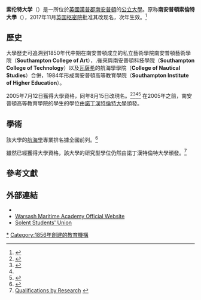 {{NoteTA
|G1=UK Places
|T=zh-hans:南安普敦索伦特大学;zh-hk:修咸頓索倫特大學;zh-tw:南安普敦索倫特大學;
}}
{{Infobox university
| name = Solent University
| image_name = Solent University Emblem.svg
| image_size = 250px
| caption =
| latin_name =
| tagline = "Spark your imagination"
| established = 2004年獲大學資格<br /> 1984年，Southampton Institute of Higher Education
| type = [[公立大學|公立大學]]
| endowment = £633,000
| staff =
| chancellor = [[阿倫·韋斯特，西韋斯特黑德男爵|The Lord West of Spithead]]
| vice_chancellor = Professor Graham Baldwin
| students       = {{HESA student population|INSTID=0037}}（{{HESA year}}）<ref name="HESA citation">{{HESA citation}}</ref>
| undergrad      = {{HESA undergraduate population|INSTID=0037}}（{{HESA year}}）<ref name="HESA citation"/>
| postgrad       = {{HESA postgraduate population|INSTID=0037}}（{{HESA year}}）<ref name="HESA citation"/>
| other = 6,815 [[繼續教育|FE]]
| city = [[南安普頓|南安普頓]]
| state = [[漢普郡|漢普郡]]
| country = {{GBR}}
| campus = 都市
| free_label =
| free =
| colours =
| affiliations =
| footnotes =
| website = {{url|http://www.solent.ac.uk/}}
| email = ask@solent.ac.uk
| address =
| publictransit =
| telephone = {{tel|44|0|23 8031 9000}}
| coor = {{coord|50.908|-1.401|type:edu_region:GB|display=inline,title}}
| logo =
}}

'''索伦特大学'''（{{lang-en|Solent University}}）是一所位於[[英國|英國]][[漢普郡|漢普郡]][[南安普頓|南安普頓]]的[[公立大學|公立大學]]。原称'''南安普頓索倫特大學'''（{{lang-en|Southampton Solent University}}），2017年11月[[英国枢密院|英国枢密院]]批准其改现名，次年生效。<ref>{{cite web |title=11 November 2018 |url=http://privycouncil.independent.gov.uk/wp-content/uploads/2017/12/11.-November-2017.pdf |publisher=[[Privy_Council_of_the_United_Kingdom|Privy Council of the United Kingdom]] |accessdate=2018-06-03 |archive-date=2018-09-10 |archive-url=https://web.archive.org/web/20180910061146/http://privycouncil.independent.gov.uk/wp-content/uploads/2017/12/11.-November-2017.pdf |dead-url=no }}</ref>

== 歷史 ==

大學歷史可追溯到1850年代中期在南安普頓成立的私立藝術學院南安普頓藝術學院（'''Southampton College of Art'''），.後來與南安普頓科技學院（'''Southampton College of Technology'''）以及[[瓦薩希|瓦薩希]]的航海學學院（'''College of Nautical Studies'''）合併，1984年形成南安普頓高等教育學院（'''Southampton Institute of Higher Education'''）。

2005年7月12日獲得大學資格，同年8月15日改現名。<ref>{{cite web|url = http://hosted.proctors.co.uk/solent/14045/press_solent_university.html|title = About Us|accessdate = 16 August 2007|date = 12 February 2006|publisher = Southampton Solent University|archive-date = 2008-09-07|archive-url = https://web.archive.org/web/20080907205222/http://hosted.proctors.co.uk/solent/14045/press_solent_university.html|dead-url = yes}}</ref><ref name=autogenerated2>{{cite web|url = http://www.contensis.co.uk/CaseStudies/SolentUniversity.aspx|title = Southampton Solent University|accessdate = 16 August 2007|date = 10 October 2005|publisher = Contensis|deadurl = yes|archiveurl = https://web.archive.org/web/20070709035932/http://www.contensis.co.uk/CaseStudies/SolentUniversity.aspx|archivedate = 2007年7月9日}}</ref><ref name=autogenerated2/><ref>{{cite web|url = http://www.solent.ac.uk/aboutus/about.aspx|title = About Us|accessdate = 16 August 2007|date = 12 February 2006|publisher = Southampton Solent University|archive-date = 2011-09-28|archive-url = https://web.archive.org/web/20110928053334/http://www.solent.ac.uk/aboutus/about.aspx|dead-url = no}}</ref> 在2005年之前，南安普頓高等教育學院的學生的學位由[[諾丁漢特倫特大學|諾丁漢特倫特大學]]頒發。

== 學術 ==

{{Infobox UK university rankings
| Complete = 113
| The_Guardian = 111
| Times/Sunday_Times = 114
}}
該大學的[[航海學|航海學]]專業排名據全國前列。<ref>{{cite news|url = http://education.guardian.co.uk/higher/universityguide/profile/story/0,9988,491283,00.html|title = Southampton Solent University Guardian Profile|work = The Guardian|location = London|date = 1 May 2008|accessdate = 23 May 2010|archive-date = 2008-07-05|archive-url = https://web.archive.org/web/20080705184823/http://education.guardian.co.uk/higher/universityguide/profile/story/0,9988,491283,00.html|dead-url = no}}</ref>

雖然已經獲得大學資格，該大學的研究型學位仍然由諾丁漢特倫特大學頒發。<ref>[http://www.solent.ac.uk/students/postgraduate/research_info/study_by_research.aspx Qualifications by Research<!-- Bot generated title -->] {{webarchive|url=https://web.archive.org/web/20080524212335/http://www.solent.ac.uk/students/postgraduate/research_info/study_by_research.aspx |date=2008-05-24 }}</ref>

== 參考文獻 ==
{{Reflist|colwidth=30em}}

== 外部連結 ==

* {{official|http://www.solent.ac.uk}}
* [http://www.warsashacademy.co.uk/ Warsash Maritime Academy Official Website] {{Wayback|url=http://www.warsashacademy.co.uk/ |date=20090224000025 }}
* [http://solentsu.co.uk/ Solent Students' Union] {{Wayback|url=http://solentsu.co.uk/ |date=20210420044341 }}

{{Universities in the United Kingdom}}

[[Category:索倫特大學|*]]
[[Category:1856年創建的教育機構|Category:1856年創建的教育機構]]